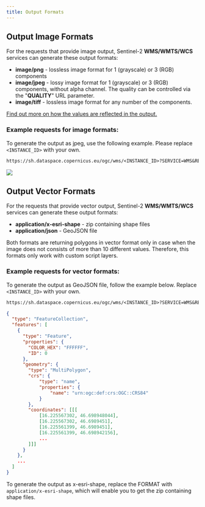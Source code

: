```yaml
---
title: Output Formats
---
```


## Output Image Formats

For the requests that provide image output, Sentinel-2 **WMS/WMTS/WCS**
services can generate these output formats:

-   **image/png** - lossless image format for 1 (grayscale) or 3 (RGB)
    components
-   **image/jpeg** - lossy image format for 1 (grayscale) or 3 (RGB)
    components, without alpha channel. The quality can be controlled via
    the \"**QUALITY**\" URL parameter.
-   **image/tiff** - lossless image format for any number of the
    components.

[Find out more on how the values are reflected in the
output.](https://www.sentinel-hub.com/faq/#how-are-values-calculated-within-sentinel-hub-and-how-are-they-returned-output){target="_blank"}

### Example requests for image formats:

To generate the output as jpeg, use the following example. Please
replace `<INSTANCE_ID>` with your own.

``` default
https://sh.dataspace.copernicus.eu/ogc/wms/<INSTANCE_ID>?SERVICE=WMS&REQUEST=GetMap&SHOWLOGO=false&VERSION=1.3.0&LAYERS=NDVI&MAXCC=20&WIDTH=640&HEIGHT=640&CRS=EPSG:4326&BBOX=46.697956,16.223885,46.699840,16.2276628&FORMAT=image/jpeg
```

![](img/vector_output_01.png)

## Output Vector Formats

For the requests that provide vector output, Sentinel-2 **WMS/WMTS/WCS**
services can generate these output formats:

-   **application/x-esri-shape** - zip containing shape files
-   **application/json** - GeoJSON file

Both formats are returning polygons in vector format only in case when
the image does not consists of more than 10 different values. Therefore,
this formats only work with custom script layers.

### Example requests for vector formats:

To generate the output as GeoJSON file, follow the example below.
Replace `<INSTANCE_ID>` with your own.

``` default
https://sh.dataspace.copernicus.eu/ogc/wms/<INSTANCE_ID>?SERVICE=WMS&REQUEST=GetMap&SHOWLOGO=false&VERSION=1.3.0&LAYERS=NDVI&MAXCC=20&WIDTH=640&HEIGHT=640&CRS=EPSG:4326&BBOX=46.697956,16.223885,46.699840,16.2276628&FORMAT=application/json
```

``` json
{
  "type": "FeatureCollection",
  "features": [
    {
      "type": "Feature",
      "properties": {
        "COLOR_HEX": "FFFFFF",
        "ID": 0
      },
      "geometry": {
        "type": "MultiPolygon",
        "crs": {
            "type": "name",
            "properties": {
                "name": "urn:ogc:def:crs:OGC::CRS84"
            }
        },
        "coordinates": [[[
            [16.225567302, 46.698948044],
            [16.225567302, 46.6989451],
            [16.225561399, 46.6989451],
            [16.225561399, 46.698942156],
            ...
        ]]]
      }
    },
    ...
  ]
}
```

To generate the output as x-esri-shape, replace the FORMAT with
`application/x-esri-shape`, which will enable you to get the zip
containing shape files.
